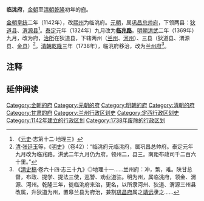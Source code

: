 '''临洮府'''，[[金朝|金朝]]至[[清朝|清朝]][[乾隆|乾隆]]初年的[[府_(行政区划)|府]]。

[[金朝|金朝]][[皇統|皇统]]二年（1142年），改[[熙州_(北宋)|熙州]]为临洮府。[[元朝|元朝]]，属[[巩昌总帅府|巩昌总帅府]]，下领两县：[[狄道县|狄道县]]、[[渭源县|渭源县]]<ref>《[[元史|元史]]·志第十二·地理三》</ref>。[[泰定_(元朝)|泰定]]元年（1324年）九月改为'''[[临兆路|临兆路]]'''。[[明朝|明朝]][[洪武|洪武]]二年（1369年）九月，改为府，[[治所|治所]]在狄道县，下辖两州（[[兰州_(隋朝)|兰州]]、[[河州_(前凉)|河州]]）、三县（狄道县、渭源县、[[金县_(明朝)|金县]]）<ref>[[清朝|清]]·[[张廷玉|张廷玉]]等，《[[明史|明史]]》（卷42）：“临洮府元临洮府，属巩昌总帅府。泰定元年九月改为临兆路。洪武二年九月仍为府。领州二，县三。南距布政司千二百六十里。”</ref>。[[清朝|清朝]][[乾隆|乾隆]]三年（1738年），临洮府移治，改为[[兰州府|兰州府]]<ref>《[[清史稿|清史稿]]·卷六十四·志三十九》◎地理十一......兰州府：冲，繁，难。陕甘总督，布政、提学、提法三使，巡警、劝业道驻。明为州，属临洮府，领金、渭源、河州。乾隆三年，徙临洮府来治，更名，以所隶河州、狄道、渭源三州县改属，升狄道为州，置皋兰县为府治，兼割[[巩昌府|巩昌府]]属之[[靖远县|靖远]]隶之......</ref>。

== 注释 ==
{{Reflist|2}}

== 延伸阅读 ==
{{Wikisource further reading}}

{{金朝行政区划|nocat}}
{{元朝行政区划|nocat}}
{{明朝行政区划|nocat}}
{{甘肃行政区划小作品}}
{{DEFAULTSORT:L}}
[[Category:金朝的府|Category:金朝的府]]
[[Category:元朝的府|Category:元朝的府]]
[[Category:明朝的府|Category:明朝的府]]
[[Category:清朝的府|Category:清朝的府]]
[[Category:甘肃的府|Category:甘肃的府]]
[[Category:兰州行政区划史|Category:兰州行政区划史]]
[[Category:定西行政区划史|Category:定西行政区划史]]
[[Category:1142年建立的行政区划|Category:1142年建立的行政区划]]
[[Category:1738年废除的行政区划|Category:1738年废除的行政区划]]